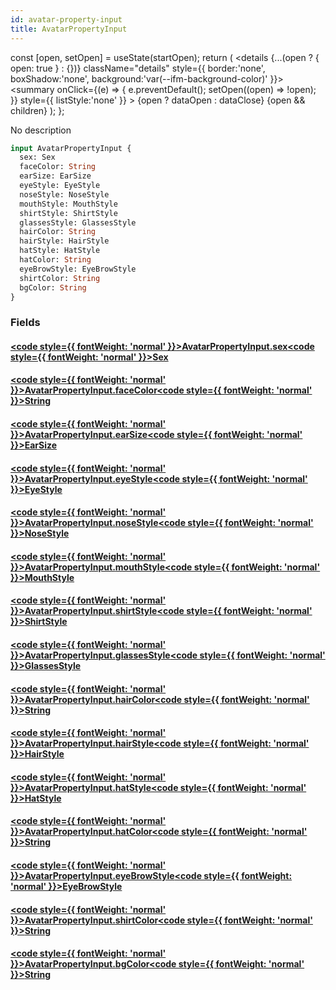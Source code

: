 ```yaml
---
id: avatar-property-input
title: AvatarPropertyInput
---
```









  const [open, setOpen] = useState(startOpen);
  return (
    <details {...(open ? { open: true } : {})} className="details" style={{ border:'none', boxShadow:'none', background:'var(--ifm-background-color)' }}>
      <summary
        onClick={(e) => {
          e.preventDefault();
          setOpen((open) => !open);
        }}
        style={{ listStyle:'none' }}
      >
      {open ? dataOpen : dataClose}
      </summary>
      {open && children}
    </details>
  );
};








No description


```graphql
input AvatarPropertyInput {
  sex: Sex
  faceColor: String
  earSize: EarSize
  eyeStyle: EyeStyle
  noseStyle: NoseStyle
  mouthStyle: MouthStyle
  shirtStyle: ShirtStyle
  glassesStyle: GlassesStyle
  hairColor: String
  hairStyle: HairStyle
  hatStyle: HatStyle
  hatColor: String
  eyeBrowStyle: EyeBrowStyle
  shirtColor: String
  bgColor: String
}
```




### Fields

#### [<code style={{ fontWeight: 'normal' }}>AvatarPropertyInput.<b>sex</b></code>](#)<Bullet />[<code style={{ fontWeight: 'normal' }}><b>Sex</b></code>](/main-backend-service/graphql/🧠🔍introspection/types/enums/sex.mdx) <Badge class="badge badge--secondary " text="enum"/> 



#### [<code style={{ fontWeight: 'normal' }}>AvatarPropertyInput.<b>faceColor</b></code>](#)<Bullet />[<code style={{ fontWeight: 'normal' }}><b>String</b></code>](/main-backend-service/graphql/🧠🔍introspection/types/scalars/string.mdx) <Badge class="badge badge--secondary " text="scalar"/> 



#### [<code style={{ fontWeight: 'normal' }}>AvatarPropertyInput.<b>earSize</b></code>](#)<Bullet />[<code style={{ fontWeight: 'normal' }}><b>EarSize</b></code>](/main-backend-service/graphql/🧠🔍introspection/types/enums/ear-size.mdx) <Badge class="badge badge--secondary " text="enum"/> 



#### [<code style={{ fontWeight: 'normal' }}>AvatarPropertyInput.<b>eyeStyle</b></code>](#)<Bullet />[<code style={{ fontWeight: 'normal' }}><b>EyeStyle</b></code>](/main-backend-service/graphql/🧠🔍introspection/types/enums/eye-style.mdx) <Badge class="badge badge--secondary " text="enum"/> 



#### [<code style={{ fontWeight: 'normal' }}>AvatarPropertyInput.<b>noseStyle</b></code>](#)<Bullet />[<code style={{ fontWeight: 'normal' }}><b>NoseStyle</b></code>](/main-backend-service/graphql/🧠🔍introspection/types/enums/nose-style.mdx) <Badge class="badge badge--secondary " text="enum"/> 



#### [<code style={{ fontWeight: 'normal' }}>AvatarPropertyInput.<b>mouthStyle</b></code>](#)<Bullet />[<code style={{ fontWeight: 'normal' }}><b>MouthStyle</b></code>](/main-backend-service/graphql/🧠🔍introspection/types/enums/mouth-style.mdx) <Badge class="badge badge--secondary " text="enum"/> 



#### [<code style={{ fontWeight: 'normal' }}>AvatarPropertyInput.<b>shirtStyle</b></code>](#)<Bullet />[<code style={{ fontWeight: 'normal' }}><b>ShirtStyle</b></code>](/main-backend-service/graphql/🧠🔍introspection/types/enums/shirt-style.mdx) <Badge class="badge badge--secondary " text="enum"/> 



#### [<code style={{ fontWeight: 'normal' }}>AvatarPropertyInput.<b>glassesStyle</b></code>](#)<Bullet />[<code style={{ fontWeight: 'normal' }}><b>GlassesStyle</b></code>](/main-backend-service/graphql/🧠🔍introspection/types/enums/glasses-style.mdx) <Badge class="badge badge--secondary " text="enum"/> 



#### [<code style={{ fontWeight: 'normal' }}>AvatarPropertyInput.<b>hairColor</b></code>](#)<Bullet />[<code style={{ fontWeight: 'normal' }}><b>String</b></code>](/main-backend-service/graphql/🧠🔍introspection/types/scalars/string.mdx) <Badge class="badge badge--secondary " text="scalar"/> 



#### [<code style={{ fontWeight: 'normal' }}>AvatarPropertyInput.<b>hairStyle</b></code>](#)<Bullet />[<code style={{ fontWeight: 'normal' }}><b>HairStyle</b></code>](/main-backend-service/graphql/🧠🔍introspection/types/enums/hair-style.mdx) <Badge class="badge badge--secondary " text="enum"/> 



#### [<code style={{ fontWeight: 'normal' }}>AvatarPropertyInput.<b>hatStyle</b></code>](#)<Bullet />[<code style={{ fontWeight: 'normal' }}><b>HatStyle</b></code>](/main-backend-service/graphql/🧠🔍introspection/types/enums/hat-style.mdx) <Badge class="badge badge--secondary " text="enum"/> 



#### [<code style={{ fontWeight: 'normal' }}>AvatarPropertyInput.<b>hatColor</b></code>](#)<Bullet />[<code style={{ fontWeight: 'normal' }}><b>String</b></code>](/main-backend-service/graphql/🧠🔍introspection/types/scalars/string.mdx) <Badge class="badge badge--secondary " text="scalar"/> 



#### [<code style={{ fontWeight: 'normal' }}>AvatarPropertyInput.<b>eyeBrowStyle</b></code>](#)<Bullet />[<code style={{ fontWeight: 'normal' }}><b>EyeBrowStyle</b></code>](/main-backend-service/graphql/🧠🔍introspection/types/enums/eye-brow-style.mdx) <Badge class="badge badge--secondary " text="enum"/> 



#### [<code style={{ fontWeight: 'normal' }}>AvatarPropertyInput.<b>shirtColor</b></code>](#)<Bullet />[<code style={{ fontWeight: 'normal' }}><b>String</b></code>](/main-backend-service/graphql/🧠🔍introspection/types/scalars/string.mdx) <Badge class="badge badge--secondary " text="scalar"/> 



#### [<code style={{ fontWeight: 'normal' }}>AvatarPropertyInput.<b>bgColor</b></code>](#)<Bullet />[<code style={{ fontWeight: 'normal' }}><b>String</b></code>](/main-backend-service/graphql/🧠🔍introspection/types/scalars/string.mdx) <Badge class="badge badge--secondary " text="scalar"/>